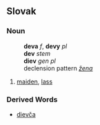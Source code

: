 == Slovak ==
=== Noun ===
:'''deva''' ''f'', '''devy''' ''pl''
:'''dev''' ''stem''
:'''diev''' ''gen pl''
:declension pattern ''[[Slovak declension pattern žena|žena]]''
# [[maiden]], [[lass]]
=== Derived Words ===
* [[dievča#Slovak|dievča]]